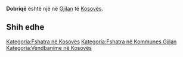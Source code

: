 {{Fshat në 
 | Emri                = Dobriqë
 | EmriAlt                = 
 | NAME_SHORT_FORM=      
 | NAME_GENERIC=      
 | NAME_SORT_NAME_RO=      DOBRIQE
 | FULL_NAME_RO = Dobriqë
 | FULL_NAME_ND_RO=Dobriqe
 | SORT_NAME_RG=DOBRIQE
 | FULL_NAME_RG=Dobriqë
 | FULL_NAME_ND_RG=Dobriqe
 | SRP_NAME_SHORT_FORM=      
 | SRP_NAME_GENERIC=      
 | SRP_NAME_SORT_NAME_RO=      
 | SRP_FULL_NAME_RO = 
 | SRP_FULL_NAME_ND_RO=
 | SRP_SORT_NAME_RG=
 | SRP_FULL_NAME_RG=
 | SRP_FULL_NAME_ND_RG=
 | Emri (Rasa dhanore) = 
 | Figura              = 
 | Shteti              = Kosovo
 | Komuna              = Gjilan
 | Kodi postar         = 
 | Sipërfaqja          = 

 | Popullsia           = 

 | Regj. i popullsisë  = 
 | Dend. e popullsisë  = 
 | Faqja zyrtare       = 
 <!--- Koordinatat ----> 
 | Gjerësia            = 42.471389
 | Gjatësia            = 20.378889
 | Lartësia            = 
}}
'''Dobriqë''' është një [[]] në [[Gjilan]] të [[Kosovës]].

<!-- == Gjeografia == -->
<!-- == Historia == -->
<!-- == Demografia == -->
== Shih edhe ==
{{Komuna Gjilan}}
{{Kosovo-Administrata-Cung}}

[[Kategoria:Fshatra në Kosovës]]
[[Kategoria:Fshatra në Kommunes Gjilan]]
[[Kategoria:Vendbanime në Kosovës]]